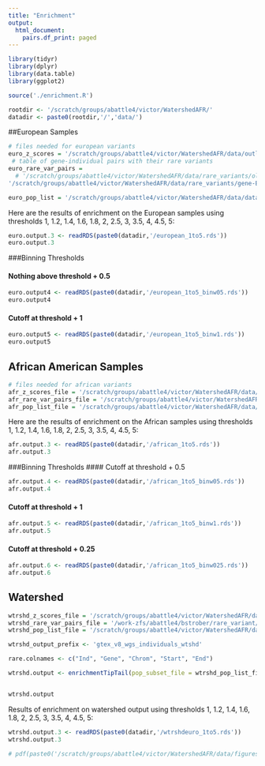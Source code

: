 ```yaml
---
title: "Enrichment"
output:
  html_document:
    pairs.df_print: paged
---
```



```r
library(tidyr)
library(dplyr)
library(data.table)
library(ggplot2)

source('./enrichment.R')

rootdir <- '/scratch/groups/abattle4/victor/WatershedAFR/'
datadir <- paste0(rootdir,'/','data/')

```
##European Samples

```r
# files needed for european variants
euro_z_scores = '/scratch/groups/abattle4/victor/WatershedAFR/data/outlier_calling/gtexV8.outlier.controls.v8ciseQTLs.globalOutliers.removed.medz.txt'
 # table of gene-individual pairs with their rare variants
euro_rare_var_pairs =
  # '/scratch/groups/abattle4/victor/WatershedAFR/data/rare_variants/old/gene-EUR-rv.txt' # table of gene-individual pairs with their rare variants
'/scratch/groups/abattle4/victor/WatershedAFR/data/rare_variants/gene-EUR-rv.txt'

euro_pop_list = '/scratch/groups/abattle4/victor/WatershedAFR/data/data_prep/gtex_v8_wgs_individuals_EUR.txt'  #list of samples from the desired population

```


Here are the results of enrichment on the European samples using thresholds 1, 1.2, 1.4, 1.6, 1.8, 2, 2.5, 3, 3.5, 4, 4.5, 5:
```r

euro.output.3 <- readRDS(paste0(datadir,'/european_1to5.rds'))
euro.output.3
```


###Binning Thresholds

#### Nothing above threshold + 0.5
```r

euro.output4 <- readRDS(paste0(datadir,'/european_1to5_binw05.rds'))
euro.output4

```

#### Cutoff at threshold + 1
```r
euro.output5 <- readRDS(paste0(datadir,'/european_1to5_binw1.rds'))
euro.output5
```



## African American Samples
```r
# files needed for african variants
afr_z_scores_file = '/scratch/groups/abattle4/victor/WatershedAFR/data/outlier_calling/gtexV8.outlier.controls.v8ciseQTLs.globalOutliers.removed.medz.txt'
afr_rare_var_pairs_file = '/scratch/groups/abattle4/victor/WatershedAFR/data/rare_variants/gene-AFR-rv.txt' # table of gene-individual pairs with their rare variants
afr_pop_list_file = '/scratch/groups/abattle4/victor/WatershedAFR/data/data_prep/gtex_v8_wgs_individuals_AFR.txt'
```

Here are the results of enrichment on the African samples using thresholds 1, 1.2, 1.4, 1.6, 1.8, 2, 2.5, 3, 3.5, 4, 4.5, 5:

```r

afr.output.3 <- readRDS(paste0(datadir,'/african_1to5.rds'))
afr.output.3

```


###Binning Thresholds
#### Cutoff at threshold + 0.5
```r
afr.output.4 <- readRDS(paste0(datadir,'/african_1to5_binw05.rds'))
afr.output.4

```

#### Cutoff at threshold + 1
```r
afr.output.5 <- readRDS(paste0(datadir,'/african_1to5_binw1.rds'))
afr.output.5

```


#### Cutoff at threshold + 0.25
```r
afr.output.6 <- readRDS(paste0(datadir,'/african_1to5_binw025.rds'))
afr.output.6

```

## Watershed 
```r
wtrshd_z_scores_file = '/scratch/groups/abattle4/victor/WatershedAFR/data/outlier_calling/gtexV8.outlier.controls.v8ciseQTLs.globalOutliers.removed.medz.txt'
wtrshd_rare_var_pairs_file = '/work-zfs/abattle4/bstrober/rare_variant/gtex_v8/splicing/input_data/variant_calls/all_rare_variants_SNPs_10kb_genebody.txt' # table of gene-individual pairs with their rare variants
wtrshd_pop_list_file = '/scratch/groups/abattle4/victor/WatershedAFR/data/data_prep/gtex_v8_wgs_individuals_EUR.txt'

```


```r
wtrshd_output_prefix <- 'gtex_v8_wgs_individuals_wtshd'

rare.colnames <- c("Ind", "Gene", "Chrom", "Start", "End")

wtrshd.output <- enrichmentTipTail(pop_subset_file = wtrshd_pop_list_file, z_scores_file = wtrshd_z_scores_file, rare_var_pairs_file = wtrshd_rare_var_pairs_file, output_dir = datadir, title.mod.pop = "Watershed European", output_prefix = wtrshd_output_prefix, col.names = rare.colnames)


wtrshd.output


```

Results of enrichment on watershed output using thresholds 1, 1.2, 1.4, 1.6, 1.8, 2, 2.5, 3, 3.5, 4, 4.5, 5:
```r

wtrshd.output.3 <- readRDS(paste0(datadir,'/wtrshdeuro_1to5.rds'))
wtrshd.output.3

```

```r
# pdf(paste0('/scratch/groups/abattle4/victor/WatershedAFR/data/figures','/enrichment_eur.pdf'))
```
